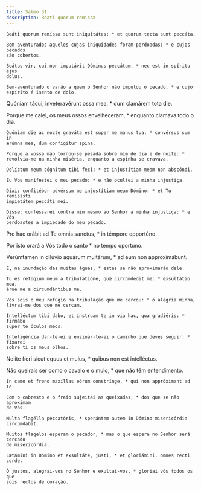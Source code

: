 ```yaml
---
title: Salmo 31
description: Beati quorum remissæ
---
```


<div class="side-by-side not-content">

    Beáti quorum remíssæ sunt iniquitátes: * et quorum tecta sunt peccáta.

    Bem-aventurados aqueles cujas iniquidades foram perdoadas: * e cujos pecados
    são cobertos.

    Beátus vir, cui non imputávit Dóminus peccátum, * nec est in spíritu ejus
    dolus.

    Bem-aventurado o varão a quem o Senhor não imputou o pecado, * e cujo
    espírito é isento de dolo.
  </span>

Quóniam tácui, inveteravérunt ossa mea, * dum clamárem tota die.

  <span>
    Porque me calei, os meus ossos envelheceram, * enquanto clamava todo o dia.

    Quóniam die ac nocte graváta est super me manus tua: * convérsus sum in
    ærúmna mea, dum confígitur spina.

    Porque a vossa mão tornou-se pesada sobre mim de dia e de noite: *
    revolvia-me na minha miséria, enquanto a espinha se cravava.

    Delíctum meum cógnitum tibi feci: * et injustítiam meam non abscóndi.

    Eu Vos manifestei o meu pecado: * e não ocultei a minha injustiça.

    Dixi: confitébor advérsum me injustítiam meam Dómino: * et Tu remisísti
    impietátem peccáti mei.

    Disse: confessarei contra mim mesmo ao Senhor a minha injustiça: * e Vós
    perdoastes a impiedade do meu pecado.
  </span>

Pro hac orábit ad Te omnis sanctus, * in témpore opportúno.

Por isto orará a Vós todo o santo * no tempo oportuno.

  <span>
    Verúmtamen in dilúvio aquárum multárum, * ad eum non approximábunt.

    E, na inundação das muitas águas, * estas se não aproximarão dele.

    Tu es refúgium meum a tribulatióne, quæ circúmdedit me: * exsultátio mea,
    érue me a circumdántibus me.

    Vós sois o meu refúgio na tribulação que me cercou: * ó alegria minha,
    livrai-me dos que me cercam.

    Intelléctum tibi dabo, et ínstruam te in via hac, qua gradiéris: * firmábo
    super te óculos meos.

    Inteligência dar-te-ei e ensinar-te-ei o caminho que deves seguir: * fixarei
    sobre ti os meus olhos.
  </span>

Nolíte fíeri sicut equus et mulus, * quibus non est intelléctus.

  <span>
    Não queirais ser como o cavalo e o mulo, * que não têm entendimento.

    In camo et freno maxíllas eórum constrínge, * qui non appróximant ad Te.

    Com o cabresto e o freio sujeitai as queixadas, * dos que se não aproximam
    de Vós.

    Multa flagélla peccatóris, * sperántem autem in Dómino misericórdia
    circúmdabit.

    Muitos flagelos esperam o pecador, * mas o que espera no Senhor será cercado
    de misericórdia.

    Lætámini in Dómino et exsultáte, justi, * et gloriámini, omnes recti corde.

    Ó justos, alegrai-vos no Senhor e exultai-vos, * gloriai vós todos os que
    sois rectos de coração.

</div>
